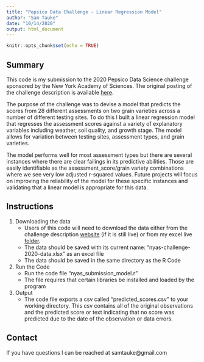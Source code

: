 ```yaml
---
title: "Pepsico Data Challenge - Linear Regression Model"
author: "Sam Tauke"
date: "10/14/2020"
output: html_document
---
```


```r
knitr::opts_chunk$set(echo = TRUE)
```

## Summary

This code is my submission to the 2020 Pepsico Data Science challenge sponsored by the New York Academy of Sciences.  The original posting of the challenge description is available 
[here](https://www.nyas.org/challenges/pepsico-challenge/?utm_source=PepsiCo+Data+Challenge+2020&utm_campaign=7deec2e1ed-EMAIL_CAMPAIGN_2020_10_08_08_22&utm_medium=email&utm_term=0_0568b79be0-7deec2e1ed-331285254).  


The purpose of the challenge was to devise a model that predicts the scores from 28 different assessments on two grain varieties across a number of different testing sites. To do this I built a linear regression model that regresses the assessment scores against a variety of explanatory variables including weather, soil quality, and growth stage.  The model allows for variation between testing sites, assessment types, and grain varieties.


The model performs well for most assessment types but there are several instances where there are clear failings in its predictive abilities.  Those are easily identifiable as the assessment_score/grain variety combinations where we see very low adjusted r-squared values.  Future projects will focus on improving the reliability of the model for these specific instances and validating that a linear model is appropriate for this data. 


## Instructions

1. Downloading the data
    * Users of this code will need to download the data either from the challenge description [website](https://www.nyas.org/challenges/pepsico-challenge/?utm_source=PepsiCo+Data+Challenge+2020&utm_campaign=7deec2e1ed-EMAIL_CAMPAIGN_2020_10_08_08_22&utm_medium=email&utm_term=0_0568b79be0-7deec2e1ed-331285254) (if it is still live) or from my excel live [folder](https://1drv.ms/x/s!AkFlokYzR3chglaicMpBTYD59LqN?e=3R4gy0).
    * The data should be saved with its current name: "nyas-challenge-2020-data.xlsx" as an excel file
    * The data should be saved in the same directory as the R Code

2. Run the Code
    * Run the code file "nyas_submission_model.r"
    * The file requires that certain libraries be installed and loaded by the program
3. Output
    * The code file exports a csv called "predicted_scores.csv" to your working directory.  This csv contains all of the original observations and the predicted score or text indicating that no score was predicted due to the date of the observation or data errors.
    
    
    


## Contact

If you have questions I can be reached at samtauke@gmail.com





